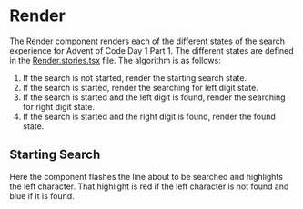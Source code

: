 
<Meta of={RenderStories}/>

# Render

The Render component renders each of the different states of the search experience for Advent of Code Day 1 Part 1.
The different states are defined in the [Render.stories.tsx](./Render.stories.tsx) file.
The algorithm is as follows:
1) If the search is not started, render the starting search state.
2) If the search is started, render the searching for left digit state.
3) If the search is started and the left digit is found, render the searching for right digit state.
4) If the search is started and the right digit is found, render the found state.

## Starting Search
Here the component flashes the line about to be searched and highlights the left character. That highlight is red if the left character is not found and blue if it is found.
<Canvas>
    <Story of={RenderStories.StartingSearchLine1}/>
    <Story of={RenderStories.StartingSearchLine2}/>
</Canvas>


